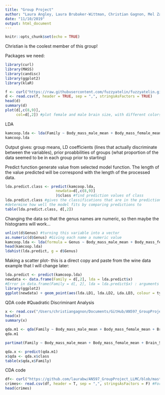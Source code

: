 ```yaml
---
title: "Group Project"
author: "Laura Angley, Laura Brubaker-Wittman, Christian Gagnon, Mel Zarate"
date: "11/10/2019"
output: html_document
---
```


```r
knitr::opts_chunk$set(echo = TRUE)
```

Christian is the coolest member of this group!

Packages we need: 
```r
library(curl)
library(MASS)
library(candisc)
library(ggplot2)
library(klaR)
```


```r
f <- curl("https://raw.githubusercontent.com/fuzzyatelin/fuzzyatelin.github.io/master/AN597_Fall19/KamilarAndCooperData.csv")
d <- read.csv(f, header = TRUE, sep = ",", stringsAsFactors = TRUE)
head(d)
summary(d)
plot(d[,c(8,9)],
     col=d[,2]) #plot female and male brain size, with different colors being different families (families seem to group together a bit better, and there arent as many as the number of genera) 
```

LDA
```r
kamcoop.lda <- lda(Family ~ Body_mass_male_mean + Body_mass_female_mean, data = d) #categorical dependent variable is family 
kamcoop.lda
```
Output gives: group means, LD coefficients (lines that actually discriminate between the variables), prior proabbilities of groups (what proportion of the data seemed to be in each group prior to starting)

Predict function generate value from selected model function. The length of the value predicted will be correspond with the length of the processed data. 
```r
lda.predict.class <- predict(kamcoop.lda,
                       newdata=d[,c(8,9)]
                       )$class #find prediction values of class
lda.predict.class #gives the classifications that are in the predictions
#determine how well the model fits by comparing predictions to 
table(lda.predict.class, d[,2])
```

Changing the data so that the genus names are numeric, so then maybe the histograms will work...
```r
unlist(d$Genus) #turning this variable into a vector
as.numeric(d$Genus) #Giving each name a numeric value
kamcoop.lda <- lda(formula = Genus ~ Body_mass_male_mean + Body_mass_female_mean + Mass_Dimorphism, data = d) #run the analysis now that I've changed the data
head(kamcoop.lda)
ldahist(lda.predict, g = d$Genus)
```
Making a scatter plot- this is a direct copy and paste from the wine data example that I will change later: 
```r
lda.predict <- predict(kamcoop.lda)
newdata <- data.frame(Family = d[,2], lda = lda.predict$x) 
#Error in data.frame(Family = d[, 2], lda = lda.predict$x) : arguments imply differing number of rows: 213, 195
library(ggplot2)
ggplot(newdata) + geom_point(aes(lda.LD1, lda.LD2, Lda.LD3, colour = type), size = 2.5)
```

QDA code
#Quadratic Discriminant Analysis

```r
x <- read.csv("/Users/christiangagnon/Documents/GitHub/AN597_GroupProject_LLMC/kamcoop.simplified.2.csv", header = TRUE, sep = ",", stringsAsFactors = TRUE)
head(x)
summary(x)
```

```r
qda.m1 <- qda(Family ~ Body_mass_male_mean + Body_mass_female_mean + Brain_Size_Species_Mean + Brain_Size_Female_Mean + Mass_Dimorphism, data = x)
qda.m1
```


```r
partimat(Family ~ Body_mass_male_mean + Body_mass_female_mean + Brain_Size_Species_Mean + Brain_Size_Female_Mean + Mass_Dimorphism, data = x, method="qda")
```

```r
qda.x <- predict(qda.m1)
x$qda <- qda.x$class
table(x$qda,x$Family)
```


CDA code
```r
df<- curl("https://github.com/laurabw/AN597_GroupProject_LLMC/blob/master/USArrests_data_NEW.csv")
crimes<- read.csv(df, header = T, sep = ",", stringsAsFactors = F) #For some reason this isn't working....
head(crimes)

```


